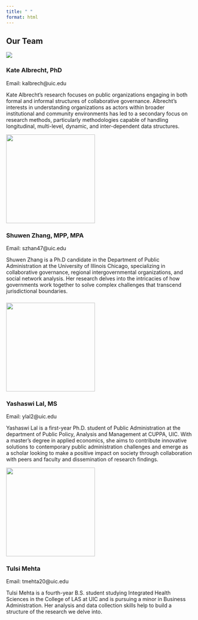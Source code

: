 ```yaml
---
title: " "
format: html
---
```


## Our Team

![](Team%20Bio/katealbrecht.jpg){fig-align="left"}

### **Kate Albrecht, PhD**

Email: kalbrech\@uic.edu

Kate Albrecht’s research focuses on public organizations engaging in both formal and informal structures of collaborative governance. Albrecht’s interests in understanding organizations as actors within broader institutional and community environments has led to a secondary focus on research methods, particularly methodologies capable of handling longitudinal, multi-level, dynamic, and inter-dependent data structures.

![](Team%20Bio/Shuwen.jpg){width="240"}

### Shuwen Zhang, MPP, MPA

Email: szhan47\@uic.edu

Shuwen Zhang is a Ph.D candidate in the Department of Public Administration at the University of Illinois Chicago, specializing in collaborative governance, regional intergovernmental organizations, and social network analysis. Her research delves into the intricacies of how governments work together to solve complex challenges that transcend jurisdictional boundaries.

###  {width="300"}

![](Team%20Bio/Yashaswi.jpg){fig-align="left" width="240"}

### Yashaswi Lal, MS

Email: ylal2\@uic.edu

Yashaswi Lal is a first-year Ph.D. student of Public Administration at the department of Public Policy, Analysis and Management at CUPPA, UIC. With a master's degree in applied economics, she aims to contribute innovative solutions to contemporary public administration challenges and emerge as a scholar looking to make a positive impact on society through collaboration with peers and faculty and dissemination of research findings.

![](Team%20Bio/Tulsi.jpg){width="240"}

### Tulsi Mehta

Email: tmehta20\@uic.edu

Tulsi Mehta is a fourth-year B.S. student studying Integrated Health Sciences in the College of LAS at UIC and is pursuing a minor in Business Administration. Her analysis and data collection skills help to build a structure of the research we delve into.
